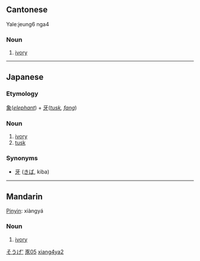 ==Cantonese==
{{zh-hanzi|[[象]][[牙]]}}
Yale:jeung6 nga4

===Noun===
{{ZHchar|象牙}}{{zh-attention|needs inflection template}}

# [[ivory]]

----

==Japanese==
{{ja-kanjitab|象|牙}}

===Etymology===
[[象]](''[[elephant]]'') + [[牙]](''[[tusk]], [[fang]]'')

===Noun===
{{ja-noun|k|hira=ぞうげ|rom=zōge|hidx=そうげ'}}

# [[ivory]]
# [[tusk]]

===Synonyms===
* [[牙]] ([[きば]], kiba)

[[Category:ja:Elephant|そうげ']]

----

==Mandarin==
{{zh-attention|Mandarin needs inflection template(s)|key=豕05象牙}}
{{zh-hanzi|[[象]][[牙]]}}
[[Pinyin]]: xiàngyá

===Noun===
{{ZHchar|象牙}}{{zh-attention|needs inflection template}}

# [[ivory]]

[[Category:zh-tw:Elephant|豕05]]
[[Category:zh-cn:Elephant|xiang4ya2]]